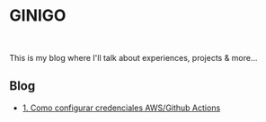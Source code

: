 # GINIGO

<br />

This is my blog where I'll talk about experiences, projects & more...

## Blog

- [1. Como configurar credenciales AWS/Github Actions](/n/1)
